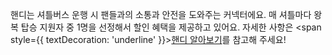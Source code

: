 핸디는 셔틀버스 운행 시 팬들과의 소통과 안전을 도와주는 커넥터에요. 매 셔틀마다 왕복 탑승 지원자 중 1명을 선정해서 할인 혜택을 제공하고 있어요. 자세한 사항은 <span style={{ textDecoration: 'underline' }}>[핸디 알아보기](https://www.handybus.co.kr/help/what-is-handy)</span>를 참고해 주세요!